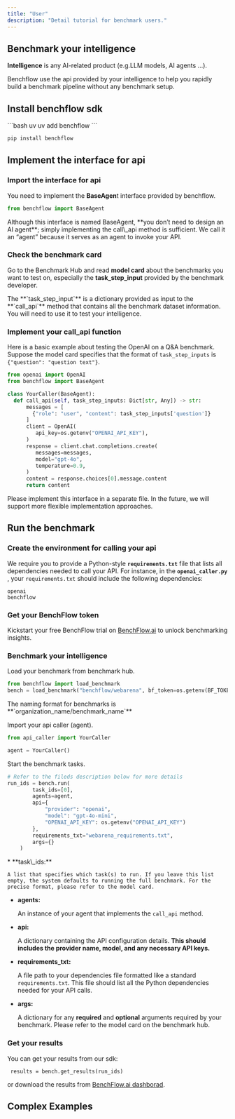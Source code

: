 ```yaml
---
title: "User"
description: "Detail tutorial for benchmark users."
---
```


## Benchmark your intelligence

**Intelligence** is any AI-related product (e.g.LLM models, AI agents ...).&#x20;

Benchflow use the api provided by your intelligence to help you rapidly build a benchmark pipeline without any benchmark setup.

## Install benchflow sdk

<CodeGroup>
  ```bash uv
  uv add benchflow
  ```

  ```bash pip
  pip install benchflow
  ```
</CodeGroup>

## Implement the interface for api

### Import the interface for api

You need to implement the **BaseAgen**t interface provided by benchflow.

```python
from benchflow import BaseAgent
```

<Note>
  Although this interface is named BaseAgent, **you don’t need to design an AI agent**; simply implementing the call\_api method is sufficient. We call it an “agent” because it serves as an agent to invoke your API.
</Note>

### Check the benchmark card

Go to the Benchmark Hub and read **model card** about the benchmarks you want to test on, especially the **task\_step\_input** provided by the benchmark developer.

<Check>
  The **`task_step_input`** is a dictionary provided as input to the **`call_api`** method that contains all the benchmark dataset information. You will need to use it to test your intelligence.
</Check>

### Implement your call\_api function

Here is a basic example about testing the OpenAI on a Q\&A benchmark. Suppose the model card specifies that the format of `task_step_inputs` is `{"question": "question text"}`.

```python openai_caller.py
from openai import OpenAI
from benchflow import BaseAgent

class YourCaller(BaseAgent):
  def call_api(self, task_step_inputs: Dict[str, Any]) -> str:
      messages = [
        {"role": "user", "content": task_step_inputs['question']}
      ]
      client = OpenAI(
         api_key=os.getenv("OPENAI_API_KEY"),
      )
      response = client.chat.completions.create(
         messages=messages,
         model="gpt-4o",
         temperature=0.9,
      )
      content = response.choices[0].message.content
      return content
```

<Note>
  Please implement this interface in a separate file. In the future, we will support more flexible implementation approaches.
</Note>

## Run the benchmark

### Create the environment for calling your api

We require you to provide a Python-style **`requirements.txt`** file that lists all dependencies needed to call your API. For instance, in the **`openai_caller.py`** , your `requirements.txt` should include the following dependencies:

```
openai
benchflow
```

### Get your BenchFlow token

Kickstart your free BenchFlow trial on <a href="https://benchflow.ai" target="_blank" rel="noopener noreferrer">BenchFlow.ai</a> to unlock benchmarking insights.

### Benchmark your intelligence

Load your benchmark from benchmark hub.

```python
from benchflow import load_benchmark
bench = load_benchmark("benchflow/webarena", bf_token=os.getenv(BF_TOKEN))
```

<Note>
  The naming format for benchmarks is **`organization_name/benchmark_name`**
</Note>

Import your api caller (agent).

```python
from api_caller import YourCaller

agent = YourCaller()
```

Start the benchmark tasks.

```python
# Refer to the fileds description below for more details
run_ids = bench.run(
        task_ids=[0],
        agents=agent,
        api={
            "provider": "openai", 
            "model": "gpt-4o-mini", 
            "OPENAI_API_KEY": os.getenv("OPENAI_API_KEY")
        },
        requirements_txt="webarena_requirements.txt",
        args={}
    )
```

<Accordion title="Fields Description" defaultOpen={false} icon="info" iconType="solid">
  * **task\_ids:**

    A list that specifies which task(s) to run. If you leave this list empty, the system defaults to running the full benchmark. For the precise format, please refer to the model card.

  * **agents:**

    An instance of your agent that implements the `call_api` method.&#x20;

  * **api:**

    A dictionary containing the API configuration details. **This should includes the provider name, model, and any necessary API keys.**&#x20;

  * **requirements\_txt:**

    A file path to your dependencies file formatted like a standard `requirements.txt`. This file should list all the Python dependencies needed for your API calls.

  * **args:**

    A dictionary for any **required** and **optional** arguments required by your benchmark. Please refer to the model card on the benchmark hub.
</Accordion>

### Get your results

You can get your results from our sdk:

```
 results = bench.get_results(run_ids)
```

or download the results from [BenchFlow.ai dashborad](https://staging.benchflow.ai/dashboard/jobs).

## Complex Examples

<CardGroup cols={3}>
  <Card title="Webarena" icon="sparkles" />

  <Card title="Rarebench" icon="sparkles" />

  <Card title="Webcanvas" icon="sparkles" />
</CardGroup>

##